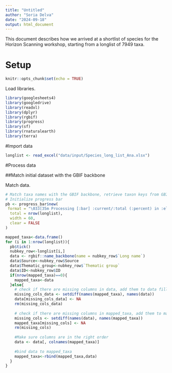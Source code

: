 ```yaml
---
title: "Untitled"
author: "Soria Delva"
date: "2024-09-18"
output: html_document
---
```

This document describes how we arrived at a shortlist of species for the Horizon Scanning workshop, starting from a longlist of 7949 taxa.

# Setup
```r
knitr::opts_chunk$set(echo = TRUE)
```

Load libraries.
```r
library(googlesheets4)
library(googledrive)
library(readxl)
library(dplyr)
library(rgbif)
library(progress)
library(sf)
library(rnaturalearth)
library(terra)
```

#Import data

```r
longlist <- read_excel("data/input/Species_long_list_Ana.xlsx")
```


#Process data

##Match initial dataset with the GBIF backbone

Match data.
```r
# Match taxa names with the GBIF backbone, retrieve taxon keys from GBIF when a match is found
# Initialize progress bar
pb <- progress_bar$new(
 format = "\033[35m Processing [:bar] :current/:total (:percent) in :elapsed \033[0m",
  total = nrow(longlist),
  width = 60,
  clear = FALSE                  
)

mapped_taxa<-data.frame()
for (i in 1:nrow(longlist)){
  pb$tick()
  nubkey_row<-longlist[i,]
  data <- rgbif::name_backbone(name = nubkey_row$`Long name`)
  data$Source<-nubkey_row$Source
  data$Thematic_group<-nubkey_row$`Thematic group`
  data$ID<-nubkey_row$ID
  if(nrow(mapped_taxa)==0){
    mapped_taxa<-data
  }else{
    # check if there are missing columns in data, add them to data filled with NAs
    missing_cols_data <- setdiff(names(mapped_taxa), names(data))
    data[missing_cols_data] <- NA
    rm(missing_cols_data)
    
    # check if there are missing columns in mapped_taxa, add them to mapped_taxa filled with NAs
    missing_cols <- setdiff(names(data), names(mapped_taxa))
    mapped_taxa[missing_cols] <- NA
    rm(missing_cols)
    
    #Make sure columns are in the right order
    data <- data[, colnames(mapped_taxa)]
    
    #bind data to mapped_taxa
    mapped_taxa<-rbind(mapped_taxa,data)
  }
}

```

